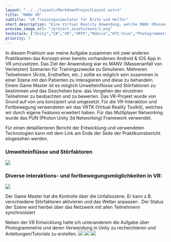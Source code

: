 ```yaml
---
layout: "../../layouts/MarkdownProjectLayout.astro"
title: "MANV VR"
subtitle: "VR Trainingssimulator für Ärzte und Helfer"
short_description: "Eine Virtual Reality Anwendung, welche MANV (Massenanfall von Verletzten) Situationen simuliert. Die verwendete Engine hierbei war Unity"
preview_image_url: "/project_assets/manv/1.png"
techstack: ["Unity","C#","VR","VRTK","Mobile","HTC-Vive","Photogrammetry","Blender", "FL-Studio"]
priority: 7
---
```





In diesem Praktium war meine Aufgabe zusammen mit zwei anderen Praktikanten das Konzept einer bereits vorhandenen Android & IOS App in VR umzusetzen. Das Ziel der Anwendung war es MANV (Massenanfall von Verletzten) Szenarien für Trainingszwecke zu Simulieren. Mehreren Teilnehmern (Ärzte, Ersthelfen, etc..) sollte es möglich sein zusammen in einer Szene mit den Patienten zu interagieren und diese zu behandeln. Einem Game Master ist es möglich Unwelteinflüsse und Störfaktoren zu bestimmen und das Geschehen bzw. das Vorgehen der einzelnen Teilnehmer zu beobachten und zu bewerten. Das VR-Projekt wurde von Grund auf von uns konzipiert und umgesetzt. Für die VR-Interaktion und Fortbewegung verwendeten wir das VRTK (Virtual Reality Toolkit), welches wir durch eigene Features erweitert haben. Für das Multiplayer Networking wurde das PUN (Photon Unity 3d Networking) Framework verwendet.

Für einen detaillierteren Bericht der Entwicklung und verwendeten Technologien kann mit dem Link am Ende der Seite der Praktikumsbericht eingesehen werden.

### Umwelteinflüsse und Störfaktoren
<Image src="/project_assets/manv/night.png" />
<ImageWithCaption src="/project_assets/manv/night2.png" caption="Nacht, Sirenen, Blaulicht, Menschengeschrei" />

<ImageWithCaption src="/project_assets/manv/snow.png" caption="Schnee"/>

### Diverse interaktions- und fortbewegungsmöglichkeiten in VR:
<Image src="/project_assets/manv/2.png"/>


<p class="pt-4 pb-0">Der Game Master hat die Kontrolle über die Unfallsszene. Er kann z.B. verschiedene Störfaktoren aktivieren und das Wetter anpassen . Der Status der Szene wird hierbei über das Netzwerk mit allen Teilnehmern synchronisiert</p>
<ImageWithCaption src="/project_assets/manv/gm.png" caption="GameMaster Menü"/>

Neben der VR Entwicklung hatte ich unteranderem die Aufgabe über Photogrammetrie und deren Verwendung in Unity zu recherchieren und Anleitungen/Tutorials zu erstellen. 
<Image src="/project_assets/manv/photo1.jpg"/>
<Image src="/project_assets/manv/photo2.jpg"/>
<Image src="/project_assets/manv/photo3.jpg"/>

<div class="card-actions justify-center">
<ProjectFileDownloadButton icon_name="carbon:document-pdf" url="/project_assets/manv/Praktikumsbericht_MANV.pdf" url_name="Praktikumsbericht"/>
</div>
